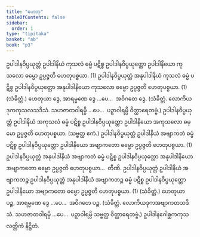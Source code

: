 ```yaml
---
title: "ဟေတု"
tableOfContents: false
sidebar:
  order: 1
type: "tipitaka"
basket: "ab"
book: "p3"
---
```



<DynamicBreadcrumb />

<Division number="28" book="p3" e="ch" v="39" p="422">

<Paragraph number="2293" book="p3">
ဥပါဒါနဝိပ္ပယုတ္တံ ဥပါဒါနိယံ ကုသလံ ဓမ္မံ ပဋိစ္စ ဥပါဒါနဝိပ္ပယုတ္တော ဥပါဒါနိယော ကုသလော ဓမ္မော ဥပ္ပဇ္ဇတိ ဟေတုပစ္စယာ. (1)
</Paragraph>

<Paragraph number="2294" book="p3">
ဥပါဒါနဝိပ္ပယုတ္တံ အနုပါဒါနိယံ ကုသလံ ဓမ္မံ ပဋိစ္စ ဥပါဒါနဝိပ္ပယုတ္တော အနုပါဒါနိယော ကုသလော ဓမ္မော ဥပ္ပဇ္ဇတိ ဟေတုပစ္စယာ. (1) (သံခိတ္တံ.)
</Paragraph>

</Division>
<Division number="29" book="p3" e="ch" v="39" p="422">

<Paragraph number="2295" book="p3">
ဟေတုယာ ဒွေ, အာရမ္မဏေ ဒွေ …ပေ…  အဝိဂတေ ဒွေ. (သံခိတ္တံ. လောကိယဒုကကုသလသဒိသံ. သဟဇာတဝါရမ္ပိ …ပေ…  ပဉှာဝါရမ္ပိ ဝိတ္ထာရေတဗ္ဗံ.)
</Paragraph>

</Division>
<Division number="30" book="p3" e="ch" v="39" p="422">

<Paragraph number="2296" book="p3">
ဥပါဒါနဝိပ္ပယုတ္တံ ဥပါဒါနိယံ အကုသလံ ဓမ္မံ ပဋိစ္စ ဥပါဒါနဝိပ္ပယုတ္တော ဥပါဒါနိယော အကုသလော ဓမ္မော ဥပ္ပဇ္ဇတိ ဟေတုပစ္စယာ. (သဗ္ဗတ္ထ ဧကံ.)
</Paragraph>

<Paragraph number="2297" book="p3">
ဥပါဒါနဝိပ္ပယုတ္တံ ဥပါဒါနိယံ အဗျာကတံ ဓမ္မံ ပဋိစ္စ ဥပါဒါနဝိပ္ပယုတ္တော ဥပါဒါနိယော အဗျာကတော ဓမ္မော ဥပ္ပဇ္ဇတိ ဟေတုပစ္စယာ. (1)
</Paragraph>

<Paragraph number="2298" book="p3">
ဥပါဒါနဝိပ္ပယုတ္တံ အနုပါဒါနိယံ အဗျာကတံ ဓမ္မံ ပဋိစ္စ ဥပါဒါနဝိပ္ပယုတ္တော အနုပါဒါနိယော အဗျာကတော ဓမ္မော ဥပ္ပဇ္ဇတိ ဟေတုပစ္စယာ…  တီဏိ.
</Paragraph>

<Paragraph number="2299" book="p3">
ဥပါဒါနဝိပ္ပယုတ္တံ ဥပါဒါနိယံ အဗျာကတဉ္စ ဥပါဒါနဝိပ္ပယုတ္တံ အနုပါဒါနိယံ အဗျာကတဉ္စ ဓမ္မံ ပဋိစ္စ ဥပါဒါနဝိပ္ပယုတ္တော ဥပါဒါနိယော အဗျာကတော ဓမ္မော ဥပ္ပဇ္ဇတိ ဟေတုပစ္စယာ. (1) (သံခိတ္တံ.)
</Paragraph>

</Division>
<Division number="31" book="p3" e="ch" v="39" p="422">

<Paragraph number="2300" book="p3">
ဟေတုယာ ပဉ္စ, အာရမ္မဏေ ဒွေ …ပေ…  အဝိဂတေ ပဉ္စ. (သံခိတ္တံ. လောကိယဒုကအဗျာကတသဒိသံ. သဟဇာတဝါရမ္ပိ …ပေ…  ပဉှာဝါရမ္ပိ သဗ္ဗတ္ထ ဝိတ္ထာရေတဗ္ဗံ.)

</Paragraph>
</Division>

<Paragraph number="2301" type="center" book="p3">
ဥပါဒါနဂေါစ္ဆကကုသလတ္တိကံ နိဋ္ဌိတံ.
</Paragraph>